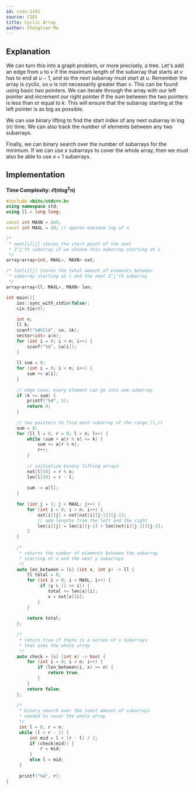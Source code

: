 ```yaml
---
id: cses-1191
source: CSES
title: Cyclic Array
author: Chongtian Ma
---
```


## Explanation

We can turn this into a graph problem, or more precisely, a tree. Let's add an edge from $u$ to $v$ if the maximum length of the subarray that starts at $v$ has to end at $u-1$, and so the next subarray must start at $u$. Remember the array is cyclic, so $u$ is not necessarily greater than $v$. This can be found using basic two pointers. We can iterate through the array with our left pointer and increment our right pointer if the sum between the two pointers is less than or equal to $k$. This will ensure that the subarray starting at the left pointer is as big as possible.

We can use binary lifting to find the start index of any next subarray in $\log(n)$ time. We can also track the number of elements between any two subarrays.

Finally, we can binary search over the number of subarrays for the minimum. If we can use $x$ subarrays to cover the whole array, then we must also be able to use $x+1$ subarrays.

## Implementation

**Time Complexity: $\mathcal O(n \log^2n)$**

<LanguageSection>
<CPPSection>

```cpp
#include <bits/stdc++.h>
using namespace std;
using ll = long long;

const int MAXN = 2e5;
const int MAXL = 20; // approx maximum log of n

/*
 * next[i][j] stores the start point of the next
 * 2^j'th subarray if we choose this subarray starting at i
 */
array<array<int, MAXL>, MAXN> nxt;

/* len[i][j] stores the total amount of elements between
 * subarray starting at i and the next 2^j'th subarray
 */ 
array<array<ll, MAXL>, MAXN> len;

int main(){
	ios::sync_with_stdio(false);
	cin.tie(0);
	
	int n;
	ll k;
	scanf("%d%lld", &n, &k);
	vector<int> a(n);
	for (int i = 0; i < n; i++) {
		scanf("%d", &a[i]);
	}
	
	ll sum = 0;
	for (int i = 0; i < n; i++) {
		sum += a[i];
	}
	
	// edge case: every element can go into one subarray
	if (k >= sum) {
		printf("%d", 1);
		return 0;
	}
	
	// two pointers to find each subarray of the range [l,r)
	sum = 0;
	for (ll l = 0, r = 0; l < n; l++) { 
		while (sum + a[r % n] <= k) {
			sum += a[r % n];
			r++;
		}
		
		// initialize binary lifting arrays
		nxt[l][0] = r % n;
		len[l][0] = r - l;
		
		sum -= a[l];
	}
	
	for (int j = 1; j < MAXL; j++) {
		for (int i = 0; i < n; i++) {
			nxt[i][j] = nxt[nxt[i][j-1]][j-1];
			// add lengths from the left and the right
			len[i][j] = len[i][j-1] + len[nxt[i][j-1]][j-1];
		}
	}
	
	/* 
	 * returns the number of elements between the subarray 
	 * starting at x and the next y subarrays
	 */
	auto len_between = [&] (int x, int y) -> ll {
		ll total = 0;
		for (int i = 0; i < MAXL; i++) {
			 if (y & (1 << i)) {
				total += len[x][i];
				x = nxt[x][i];
			}
		} 
		
		return total;
	};
	
	/* 
	 * return true if there is a series of x subarrays
	 * that uses the whole array
	 */
	auto check = [&] (int x) -> bool {
		for (int i = 0; i < n; i++) {
			if (len_between(i, x) >= n) {
				return true;
			}
		}
		return false;
	};
	
	/* 
	 * binary search over the least amount of subarrays
	 * needed to cover the whole array
	 */
	 int l = 0, r = n;
	 while (l < r - 1) {
		 int mid = l + (r - l) / 2;
		 if (check(mid)) {
			 r = mid;
		 }
		 else l = mid;
	 }
	 
	 printf("%d", r);
}
```
</CPPSection>
</LanguageSection>
